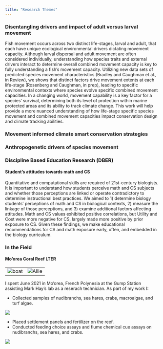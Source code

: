 ```yaml
---
title: "Research Themes"
---
```


### Disentangling drivers and impact of adult versus larval movement

Fish movement occurs across two distinct life-stages, larval and adult, that each have unique ecological environmental drivers dictating movement capacity. Although larval dispersal and adult movement are often considered individually, understanding how species traits and external drivers interact to determine overall combined movement capacity is key to fully understanding a fish’s movement capacity. Utilizing new data sets of predicted species movement characteristics (Bradley and Caughman et al., in Review), we shows that distinct factors drive movement extents at each life-stage (Rosenberg and Caughman, in prep), leading to specific environmental contexts where species evolve specific combined movement capacities. In a changing world, movement capability is a key factor for a species’ survival, determining both its level of protection within marine protected areas and its ability to track climate change. This work will help provide a more nuanced understanding of how life-stage specific species movement and combined movement capacities impact conservation design and climate tracking abilities.

### Movement informed climate smart conservation strategies

### Anthropogenetic drivers of species movement

### **D**iscipline **B**ased **E**ducation **R**esearch (DBER)

#### Student's attitudes towards math and CS

Quantitative and computational skills are required of 21st-century biologists. It is important to understand how students perceive math and CS subjects and whether those perceptions are linked or operate contradictory to determine instructional best practices. We aimed to 1) determine biology students’ perceptions of math and CS in biological contexts, 2) measure the linkage of those perceptions, and 3) examine additional factors affecting attitudes. Math and CS values exhibited positive correlations, but Utility and Cost were more negative for CS, largely made more positive by prior exposure to CS. Given these findings, we make educational recommendations for CS and math exposure early, often, and embedded in the biology curriculum. 

### In the Field

#### Mo'orea Coral Reef LTER
|                             |                             |
|---------------------------- |---------------------------- |
| ![boat](images/moorea4.jpg) | ![Allie](images/moorea5.jpg)|

I spent June 2021 in Mo'orea, French Polynesia at the Gump Station assisting Mark Hay's lab as a reserach technician. As part of my work I: 

* Collected samples of nudibranchs, sea hares, crabs, macroalgae, and turf algae.

![](images/moorea1.JPG)

* Placed settlement panels and fertilizer on the reef. 
* Conducted feeding choice assays and flume chemical cue assays on nudibranchs, sea hares, and crabs.

![](images/moorea3.jpg)

